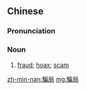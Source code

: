 {{also|骗局}}
==Chinese==
{{zh-forms|s=骗局}}

===Pronunciation===
{{zh-pron
|m=piànjú
|c=pin3 guk6
|mn=phiàn-kio̍k
|cat=n
}}

===Noun===
{{zh-noun}}

# [[fraud]]; [[hoax]]; [[scam]]

[[zh-min-nan:騙局]]
[[mg:騙局]]